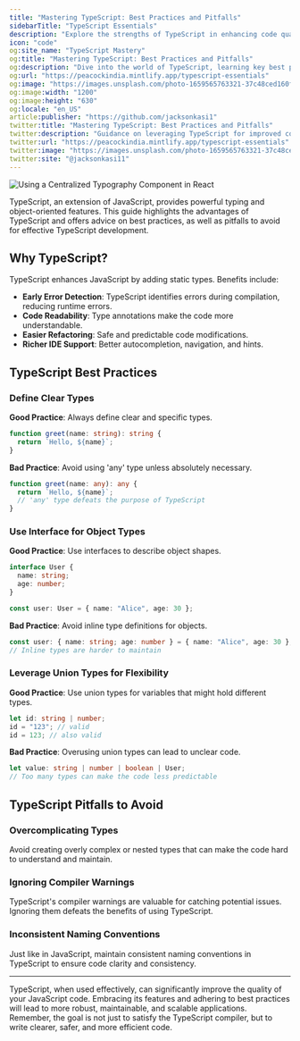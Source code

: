 ```yaml
---
title: "Mastering TypeScript: Best Practices and Pitfalls"
sidebarTitle: "TypeScript Essentials"
description: "Explore the strengths of TypeScript in enhancing code quality, along with guidelines for best practices and pitfalls to avoid."
icon: "code"
og:site_name: "TypeScript Mastery"
og:title: "Mastering TypeScript: Best Practices and Pitfalls"
og:description: "Dive into the world of TypeScript, learning key best practices and common pitfalls to achieve cleaner, more robust code."
og:url: "https://peacockindia.mintlify.app/typescript-essentials"
og:image: "https://images.unsplash.com/photo-1659565763321-37c48ced160f?q=80&w=3270&auto=format&fit=crop&ixlib=rb-4.0.3&ixid=M3wxMjA3fDB8MHxwaG90by1wYWdlfHx8fGVufDB8fHx8fA%3D%3D"
og:image:width: "1200"
og:image:height: "630"
og:locale: "en_US"
article:publisher: "https://github.com/jacksonkasi1"
twitter:title: "Mastering TypeScript: Best Practices and Pitfalls"
twitter:description: "Guidance on leveraging TypeScript for improved code quality and avoiding common errors."
twitter:url: "https://peacockindia.mintlify.app/typescript-essentials"
twitter:image: "https://images.unsplash.com/photo-1659565763321-37c48ced160f?q=80&w=3270&auto=format&fit=crop&ixlib=rb-4.0.3&ixid=M3wxMjA3fDB8MHxwaG90by1wYWdlfHx8fGVufDB8fHx8fA%3D%3D"
twitter:site: "@jacksonkasi11"
---
```


<Frame>
  <img
    style={{ borderRadius: "0.5rem" }}
    alt="Using a Centralized Typography Component in React"
    src="https://images.unsplash.com/photo-1659565763321-37c48ced160f?q=80&w=3270&auto=format&fit=crop&ixlib=rb-4.0.3&ixid=M3wxMjA3fDB8MHxwaG90by1wYWdlfHx8fGVufDB8fHx8fA%3D%3D"
  />
</Frame>

TypeScript, an extension of JavaScript, provides powerful typing and object-oriented features. This guide highlights the advantages of TypeScript and offers advice on best practices, as well as pitfalls to avoid for effective TypeScript development.

## Why TypeScript?

TypeScript enhances JavaScript by adding static types. Benefits include:

- **Early Error Detection**: TypeScript identifies errors during compilation, reducing runtime errors.
- **Code Readability**: Type annotations make the code more understandable.
- **Easier Refactoring**: Safe and predictable code modifications.
- **Richer IDE Support**: Better autocompletion, navigation, and hints.

## TypeScript Best Practices

### Define Clear Types

**Good Practice**: Always define clear and specific types.

```typescript
function greet(name: string): string {
  return `Hello, ${name}`;
}
```

**Bad Practice**: Avoid using 'any' type unless absolutely necessary.

```typescript
function greet(name: any): any {
  return `Hello, ${name}`;
  // 'any' type defeats the purpose of TypeScript
}
```

### Use Interface for Object Types

**Good Practice**: Use interfaces to describe object shapes.

```typescript
interface User {
  name: string;
  age: number;
}

const user: User = { name: "Alice", age: 30 };
```

**Bad Practice**: Avoid inline type definitions for objects.

```typescript
const user: { name: string; age: number } = { name: "Alice", age: 30 };
// Inline types are harder to maintain
```

### Leverage Union Types for Flexibility

**Good Practice**: Use union types for variables that might hold different types.

```typescript
let id: string | number;
id = "123"; // valid
id = 123; // also valid
```

**Bad Practice**: Overusing union types can lead to unclear code.

```typescript
let value: string | number | boolean | User;
// Too many types can make the code less predictable
```

## TypeScript Pitfalls to Avoid

### Overcomplicating Types

Avoid creating overly complex or nested types that can make the code hard to understand and maintain.

### Ignoring Compiler Warnings

TypeScript's compiler warnings are valuable for catching potential issues. Ignoring them defeats the benefits of using TypeScript.

### Inconsistent Naming Conventions

Just like in JavaScript, maintain consistent naming conventions in TypeScript to ensure code clarity and consistency.

---

TypeScript, when used effectively, can significantly improve the quality of your JavaScript code. Embracing its features and adhering to best practices will lead to more robust, maintainable, and scalable applications. Remember, the goal is not just to satisfy the TypeScript compiler, but to write clearer, safer, and more efficient code.
